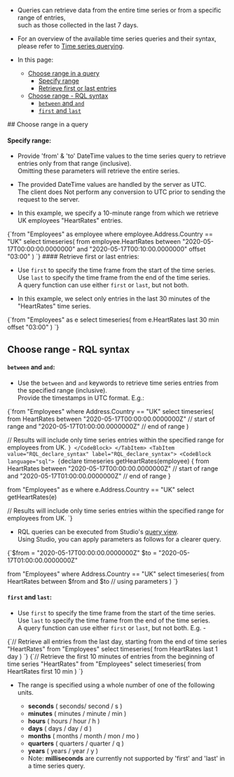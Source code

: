 
<Admonition type="note" title="">

* Queries can retrieve data from the entire time series or from a specific range of entries,  
  such as those collected in the last 7 days.

* For an overview of the available time series queries and their syntax, please refer to [Time series querying](../../../document-extensions/timeseries/client-api/session/querying.mdx).

* In this page:
    * [Choose range in a query](../../../document-extensions/timeseries/querying/choosing-query-range.mdx#choose-range-in-a-query)
      * [Specify range](../../../document-extensions/timeseries/querying/choosing-query-range.mdx#specify-range)
      * [Retrieve first or last entries](../../../document-extensions/timeseries/querying/choosing-query-range.mdx#retrieve-first-or-last-entries)
    * [Choose range - RQL syntax](../../../document-extensions/timeseries/querying/choosing-query-range.mdx#choose-range---rql-syntax)
      * [`between` and `and`](../../../document-extensions/timeseries/querying/choosing-query-range.mdx#and-)
      * [`first` and `last`](../../../document-extensions/timeseries/querying/choosing-query-range.mdx#and--1)

</Admonition>
## Choose range in a query

#### Specify range:

* Provide 'from' & 'to' DateTime values to the time series query to retrieve entries only from that range (inclusive).  
  Omitting these parameters will retrieve the entire series.  

* The provided DateTime values are handled by the server as UTC.  
  The client does Not perform any conversion to UTC prior to sending the request to the server.  

* In this example, we specify a 10-minute range from which we retrieve UK employees "HeartRates" entries.  

<TabItem value="sql" label="sql">
<CodeBlock language="sql">
{`from "Employees" as employee
where employee.Address.Country == "UK"
select timeseries(
    from employee.HeartRates
    between "2020-05-17T00:00:00.0000000"
    and "2020-05-17T00:10:00.0000000"
    offset "03:00"
)
`}
</CodeBlock>
</TabItem>
#### Retrieve first or last entries:

* Use `first` to specify the time frame from the start of the time series.  
  Use `last` to specify the time frame from the end of the time series.  
  A query function can use either `first` or `last`, but not both.  

* In this example, we select only entries in the last 30 minutes of the "HeartRates" time series.

<TabItem value="sql" label="sql">
<CodeBlock language="sql">
{`from "Employees" as e 
select timeseries(
    from e.HeartRates
    last 30 min
    offset "03:00"
)
`}
</CodeBlock>
</TabItem>



## Choose range - RQL syntax

#### `between` and `and`:

* Use the `between` and `and` keywords to retrieve time series entries from the specified range (inclusive).  
  Provide the timestamps in UTC format.
  E.g.:  
<Tabs groupId='languageSyntax'>
<TabItem value="RQL_select_syntax" label="RQL_select_syntax">
<CodeBlock language="sql">
{`from "Employees"
where Address.Country == "UK"
select timeseries(
    from HeartRates
    between "2020-05-17T00:00:00.0000000Z" // start of range
    and "2020-05-17T01:00:00.0000000Z"     // end of range
)

// Results will include only time series entries within the specified range for employees from UK.
`}
</CodeBlock>
</TabItem>
<TabItem value="RQL_declare_syntax" label="RQL_declare_syntax">
<CodeBlock language="sql">
{`declare timeseries getHeartRates(employee)
{
    from HeartRates
    between "2020-05-17T00:00:00.0000000Z" // start of range
    and "2020-05-17T01:00:00.0000000Z"     // end of range
}

from "Employees" as e
where e.Address.Country == "UK"
select getHeartRates(e) 

// Results will include only time series entries within the specified range for employees from UK.
`}
</CodeBlock>
</TabItem>
</Tabs>

* RQL queries can be executed from Studio's [query view](../../../studio/database/queries/query-view.mdx).  
  Using Studio, you can apply parameters as follows for a clearer query.  
<TabItem value="sql" label="sql">
<CodeBlock language="sql">
{`$from = "2020-05-17T00:00:00.0000000Z"
$to = "2020-05-17T01:00:00.0000000Z"

from "Employees"
where Address.Country == "UK"
select timeseries(
    from HeartRates
    between $from and $to  // using parameters
)
`}
</CodeBlock>
</TabItem>
#### `first` and `last`:

* Use `first` to specify the time frame from the start of the time series.  
  Use `last` to specify the time frame from the end of the time series.  
  A query function can use either `first` or `last`, but not both. E.g. -  

<TabItem value="sql" label="sql">
<CodeBlock language="sql">
{`// Retrieve all entries from the last day, starting from the end of time series "HeartRates"
from "Employees"
select timeseries(
    from HeartRates
    last 1 day
)
`}
</CodeBlock>
</TabItem>

<TabItem value="sql" label="sql">
<CodeBlock language="sql">
{`// Retrieve the first 10 minutes of entries from the beginning of time series "HeartRates"
from "Employees"
select timeseries(
    from HeartRates
    first 10 min
)
`}
</CodeBlock>
</TabItem>

* The range is specified using a whole number of one of the following units.  

    * **seconds**  ( seconds/ second / s )
    * **minutes**  ( minutes / minute / min )
    * **hours**    ( hours / hour / h )
    * **days**     ( days / day / d )
    * **months**   ( months / month / mon / mo )
    * **quarters** ( quarters / quarter / q )
    * **years**    ( years / year / y )
    * Note: **milliseconds** are currently not supported by 'first' and 'last' in a time series query.




